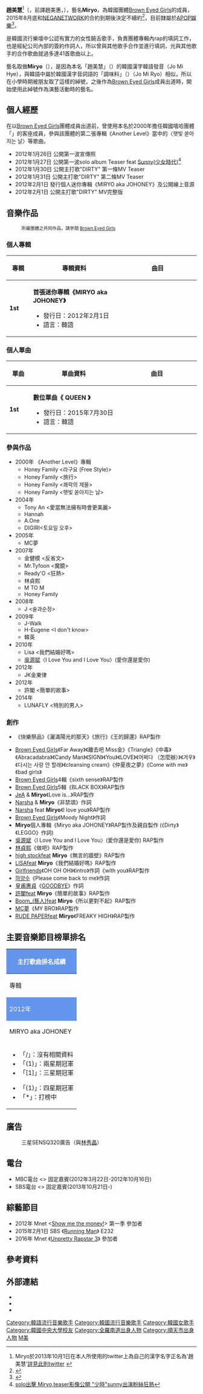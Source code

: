 {{藝人
|姓名 = Miryo
|類型 = 女歌手
|圖片 = 180524 미료 04.jpg
|圖片尺寸 = 250px
|圖片簡介 = 
|原名 = 趙美慧
|外文名 = 조미혜
|外文 = ko 
|羅馬拼音 = Jo Mi Hye
|英文名 = JoHoney
|暱稱 = 味料、姨母
|國籍 = {{KOR}}<br />{{CAN}}
|出生日期 = {{birth date and age|1981|11|2}}
|出生地點 = {{KOR}}[[全羅南道|全羅南道]][[順天市|順天市]]
|職業 = [[歌手|歌手]]
|語言 = [[韓國語|韓國語]]、[[英語|英語]]、[[日語|日語]]
|教育程度 = [[韓國中央大學|韓國中央大學]]廣告與公共關係系[[學士|學士]]
|宗教信仰 =
|配偶 =
|兒女 =
|父母 =
|音樂類型 = RAP、KPOP
|演奏樂器 =
|出道日期 = 2006年3月2日
|活躍年代 = 2000年至今
|唱片公司 =
|經紀公司 = [[NEGANETWORK|NEGANETWORK]]（2006年－2015年）<br/>[[Mystic娛樂#Apop_Entertainment|APOP娛樂]]（2015年至今）
|網站 = 
|相關團體 = [[Brown_Eyed_Girls|Brown Eyed Girls]]
|獎項 = 
|IMDb = 
}}
{{Infobox Korean name
| title       = Miryo
| hangul      = 조미혜
| hanja       = {{linktext|趙|美|慧}}
| rr          = Jo Mi Hye
| hangulstage = 미료
| rrstage   = Miryo
}}
'''趙美慧'''<ref>Miryo於2013年10月1日在本人所使用的twitter上為自己的漢字名字正名為'趙美慧'[https://twitter.com/MIRYOakaJOHONEY/status/385047620516724736 詳見此則twitter] {{Wayback|url=https://twitter.com/MIRYOakaJOHONEY/status/385047620516724736 |date=20131006071913 }}</ref>（{{lang-ko|'''조미혜'''}}，前譯趙美惠，{{bd|1981年|11月2日|catIdx=Miryo}}），藝名'''Miryo'''，為韓國團體[[Brown_Eyed_Girls|Brown Eyed Girls]]的成員，2015年8月底和[[NEGANETWORK|NEGANETWORK]]的合約到期後決定不續約<ref>{{cite news|url=http://www.allthatstar.com/tw/view.php?action=5212&postID=136527|title=BEG三成員合約自由身 NEGANETWORK不續約|date=2010-09-04|language=zh-tw|access-date=2015-10-01|archive-url=https://web.archive.org/web/20151002020705/http://www.allthatstar.com/tw/view.php?action=5212&postID=136527|archive-date=2015-10-02|dead-url=yes}}</ref>，目前隸屬於[[Mystic娛樂#Apop_Entertainment|APOP娛樂]]<ref>{{cite news|url=http://www.allthatstar.com/tw/view.php?action=5212&postID=147840|title=BEG全員簽約APOP娛樂 目標冬季發新輯|date=2010-10-01|language=zh-tw|access-date=2015-10-01|archive-url=https://web.archive.org/web/20151002031105/http://www.allthatstar.com/tw/view.php?action=5212&postID=147840|archive-date=2015-10-02|dead-url=yes}}</ref>。

是韓國流行樂壇中公認有實力的女性饒舌歌手，負責團體專輯內rap的填詞工作，也是經紀公司內部的簽約作詞人，所以曾與其他歌手合作並進行填詞，光與其他歌手的合作歌曲就過多達41首歌曲以上。

藝名取做'''Miryo'''（{{lang-ko|미료}}），是因為本名「趙美慧」（{{lang-ko|조미혜}}）的韓國漢字韓語發音（Jo Mi Hye），與韓語中屬於韓國漢字音詞語的「調味料」（{{lang-ko|조미료}}）（Jo Mi Ryo）相似，所以在小學時期被朋友取了這樣的綽號，之後作為[[Brown_Eyed_Girls|Brown Eyed Girls]]成員出道時，開始使用此綽號作為演藝活動時的藝名。

== 個人經歷 ==
在以[[Brown_Eyed_Girls|Brown Eyed Girls]]團體成員出道前，曾使用本名於2000年擔任韓國嘻哈團體「{{link-ko|Honey Family|허니패밀리}}」的客座成員，參與該團體的第二張專輯《Another Level》當中的〈햇빛 쏟아지는 날〉等歌曲。
* 2012年1月26日 公開第一波宣傳照
* 2012年1月27日 公開第一波solo album Teaser feat [[珊妮_(韓國藝人)|Sunny]]([[少女時代|少女時代]])<ref>[http://news.nate.com/view/20120127n07453 solo出擊 Miryo,teaser影像公開 "少時"sunny出演粉絲狂熱]</ref>
* 2012年1月30日 公開主打歌"DIRTY" 第一條MV Teaser
* 2012年1月31日 公開主打歌"DIRTY" 第二條MV Teaser
* 2012年2月1日 發行個人迷你專輯《MIRYO aka JOHONEY》及公開線上音源
* 2012年2月1日 公開主打歌"DIRTY" MV完整版

== 音樂作品 ==
:<small>所屬團體之共同作品，請參閱 [[Brown_Eyed_Girls|Brown Eyed Girls]]</small>
=== 個人專輯 ===
{| class="wikitable" style="text-align:center"
!width="60px"| 專輯
!width="300px"| 專輯資料
!width="300px"| 曲目

|- bgcolor="#F0F8FF"
| '''1st'''
|align="left"| '''首張迷你專輯《MIRYO aka JOHONEY》'''
*發行日：2012年2月1日
*語言：韓語
|align="left" style="font-size: 85%;"|
{{hidden|曲目|
# Party Rock (Feat. [[Gary_(韓國歌手)|Gary]] Of [[Leessang|Leessang]] & The Koxx)
# '''Dirty'''
# 사랑해 사랑해 (I Love You I Love You) (Feat. [[珊妮_(韓國藝人)|Sunny]] ( [[少女時代|少女時代]] ) )
# Revenger (Feat. Rude Paper)
# Leggo (Feat. [[Narsha|Narsha]] ( [[Brown_Eyed_Girls|Brown Eyed Girls]] ) }}
|}

=== 個人單曲 ===
{| class="wikitable" style="text-align:center"
!width="60px"| 單曲
!width="300px"| 單曲資料
!width="300px"| 曲目

|- bgcolor="#F0F8FF"
| '''1st'''
|align="left"| '''數位單曲《 QUEEN 》'''
*發行日：2015年7月30日
*語言：韓語
|align="left" style="font-size: 85%;"|
{{hidden|曲目|
#DREAM (Feat. DJ Dopsh)
#''' QUEEN '''Feat.GaIn }}
|}

=== 參與作品 === 
* 2000年 《Another Level》專輯
** Honey Family <라구요 (Free Style)>
** Honey Family <旅行>
** Honey Family <쾌락의 제물>
** Honey Family <햇빛 쏟아지는 날>
* 2004年
** Tony An <愛當無法擁有時會更美麗>
** Hannah <Bounce>
** A.One <hush>
** DIGIRI<토요일 오후>
* 2005年
** MC夢 <My Bro>
* 2007年
** 金健模 <反省文>
** Mr.Tyfoon <魔鏡>
** Ready'O <狂熱>
** 林貞熙 <Do It>
** M TO M <Return>
** Honey Family <Return of the King>
* 2008年
** J <술과순정>
* 2009年
** J-Walk <Shouting Out Love>
** H-Eugene <I don't know>
** 韓英 <Diet>
* 2010年
** Lisa <我們結婚好嗎>
** [[吳源斌|吳源斌]]〈I Love You and I Love You〉(愛你還是愛你)
* 2012年
** JK金東律 <Remember>
* 2012年
** 許閣 <簡單的故事>
* 2014年
** LUNAFLY <特別的男人>

=== 創作 ===
* {{link-ko|Honey Family|허니패밀리}}《快樂祭品》《灑滿陽光的那天》《旅行》《王的歸還》RAP製作
* [[Brown_Eyed_Girls|Brown Eyed Girls]]《Far Away》《離去吧 Miss金》《Triangle》《中毒》《Abracadabra》《Candy Man》《SIGN》《You》《LOVE》《어쩌다 （怎麼辦）》《겨우》《다시는 사랑 안 할래》《cleansing cream》《仲夏夜之夢》《Come with me》《bad girls》
* [[Brown_Eyed_Girls|Brown Eyed Girls]]4輯《sixth sense》RAP製作
* [[Brown_Eyed_Girls|Brown Eyed Girls]]5輯《BLACK BOX》RAP製作
* [[JeA|JeA]] & '''Miryo'''《Love is...》RAP製作
* [[Narsha|Narsha]] & '''Miryo'''《非禁頌》作詞
* [[Narsha|Narsha]] feat '''Miryo'''《I love you》RAP製作
* [[Brown_Eyed_Girls|Brown Eyed Girls]]《Moody Night》作詞
* '''Miryo'''個人專輯《Miryo aka JOHONEY》RAP製作及親自製作 (《Dirty》《LEGGO》作詞)
* [[吳源斌|吳源斌]]〈I Love You and I Love You〉(愛你還是愛你) RAP製作
* [[林貞熙|林貞熙]]《做吧》RAP製作
* [[high_stock|high stock]]feat '''Miryo'''《無言的牆壁》RAP製作
* [[LISA|LISA]]feat '''Miryo'''《我們結婚好嗎》RAP製作
* [[Girlfriends|Girlfriends]]《OH OH OH》《intro》作詞《with you》RAP製作
* [[하양수|하양수]]《Please come back to me》作詞
* [[皇甫惠貞|皇甫惠貞]]《[[Lady_in_Black|GOODBYE]]》作詞
* [[許閣|許閣]]feat '''Miryo'''《簡單的故事》RAP製作
* [[Boom|Boom_(藝人)]]feat '''Miryo'''《所以更對不起》RAP製作
* [[MC夢|MC夢]]《MY BRO》RAP製作
* [[RUDE_PAPER|RUDE PAPER]]feat '''Miryo'''《FREAKY HIGH》RAP製作

==主要音樂節目榜單排名==
{|class="wikitable" cellpadding="1"
!colspan="7" style="background:cornflowerblue; color:white"|主打歌曲排名成績
|-
!專輯
!歌曲
![[Mnet媒體|Mnet]]<br /><small>《[[M!_Countdown|M! Countdown]]》</small>
![[KBS第2頻道|KBS2]]<br /><small>《[[KBS音樂銀行|Music Bank]]》</small>
![[文化廣播_(韓國)|MBC]]<br /><small>《[[Show!_音樂中心|Show! 音樂中心]]》</small>
![[SBS_(韓國)|SBS]]<br /><small>《[[SBS人氣歌謠|人氣歌謠]]》</small>
!備註
|- 
! colspan="7" style="background:cornflowerblue;color:white"| 2012年
|-
| MIRYO aka JOHONEY || Dirty || 8 || 16 || / ||  / || 
|-
|colspan="7"|
{{col-begin}}
{{col-2}}
*「/」：沒有相關資料
*「(1)」：兩星期冠軍
*「[1]」：三星期冠軍
{{col-break}}
*「{1}」：四星期冠軍
*「*」：打榜中
{{col-end}}
|}

== 廣告 ==
: 三星SENSQ320廣告（與[[林秀晶|林秀晶]]）

==電台==
*MBC電台 <{{link-ko|簡美妍的親密朋友|친한친구}}> 固定嘉賓(2012年3月22日-2012年10月16日)
*SBS電台 <{{link-ko|BOOM的YOUNG STREET|영스트리트_(라디오_프로그램)}}> 固定嘉賓(2013年10月21日-)

==綜藝節目==
*2012年 Mnet <[[Show_me_the_money!|Show me the money!]]> 第一季 參加者
*2015年2月1日 SBS 《[[Running_Man|Running Man]]》 E232
*2016年 Mnet 《[[Unpretty_Rapstar_3|Unpretty Rapstar 3]]》 參加者

== 參考資料 ==
{{reflist}}

== 外部連結 ==
* {{Twitter|MIRYOakaJOHONEY}}
* {{Instagram|MIRYOakaJOHONEY}}
* {{YouTube|UClmcETd3c872BSbH9KVSwwA}}

{{NEGANETWORK Entertainment}}
{{Unpretty Rapstar}}
{{Show Me The Money}}
{{CODE - 秘密的房间}}
{{DEFAULTSORT:Miryo}}

[[Category:韓語流行音樂歌手|Category:韓語流行音樂歌手]]
[[Category:韓國流行音樂歌手|Category:韓國流行音樂歌手]]
[[Category:韓國女歌手|Category:韓國女歌手]]
[[Category:韓國中央大學校友|Category:韓國中央大學校友]]
[[Category:全羅南道出身人物|Category:全羅南道出身人物]]
[[Category:順天市出身人物|Category:順天市出身人物]]
[[Category:趙姓|M美]]